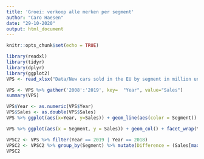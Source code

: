 ```yaml
---
title: 'Groei: verkoop alle merken per segment'
author: "Caro Haesen"
date: "29-10-2020"
output: html_document
---
```


```r
knitr::opts_chunk$set(echo = TRUE)
```

```r
library(readxl)
library(tidyr)
library(dplyr)
library(ggplot2)
VPS <- read_xlsx("Data/New cars sold in the EU by segment in million units.xlsx")
```

```r
VPS <- VPS %>% gather('2008':'2019', key=  "Year", value="Sales")
summary(VPS)

```

```r
VPS$Year <- as.numeric(VPS$Year)
VPS$Sales <- as.double(VPS$Sales)
VPS %>% ggplot(aes(x=Year, y=Sales)) + geom_line(aes(color = Segment)) + labs(title = "New cars sold in the EU by segment in million units over the years.") + scale_x_continuous(breaks = c(2008:2019)) + scale_y_continuous(breaks= seq(0,6, by = 1))

```

```r
VPS %>% ggplot(aes(x = Segment, y = Sales)) + geom_col() + facet_wrap(Year~.) + labs(title = "New cars sold in the EU by segment in million units for each year.") + theme(axis.text.x = element_text(angle = 45, hjust = 1)) 
```
```r
VPSC2 <- VPS %>% filter(Year == 2019 | Year == 2018)
VPSC2 <- VPSC2 %>% group_by(Segment) %>% mutate(Difference = (Sales[max(Year)] - Sales[min(Year)]))
VPSC2
```

